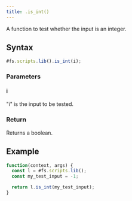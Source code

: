 ```yaml
---
title: .is_int()
---
```


A function to test whether the input is an integer.

## Syntax

```js
#fs.scripts.lib().is_int(i);
```

### Parameters

#### i

"i" is the input to be tested.

### Return

Returns a boolean.

## Example

```js
function(context, args) {
  const l = #fs.scripts.lib();
  const my_test_input = -1;

  return l.is_int(my_test_input);
}
```
